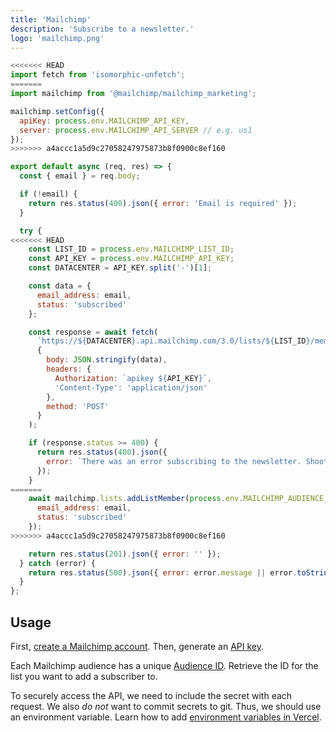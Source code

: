 ```yaml
---
title: 'Mailchimp'
description: 'Subscribe to a newsletter.'
logo: 'mailchimp.png'
---
```


```js
<<<<<<< HEAD
import fetch from 'isomorphic-unfetch';
=======
import mailchimp from '@mailchimp/mailchimp_marketing';

mailchimp.setConfig({
  apiKey: process.env.MAILCHIMP_API_KEY,
  server: process.env.MAILCHIMP_API_SERVER // e.g. us1
});
>>>>>>> a4accc1a5d9c27058247975873b8f0900c8ef160

export default async (req, res) => {
  const { email } = req.body;

  if (!email) {
    return res.status(400).json({ error: 'Email is required' });
  }

  try {
<<<<<<< HEAD
    const LIST_ID = process.env.MAILCHIMP_LIST_ID;
    const API_KEY = process.env.MAILCHIMP_API_KEY;
    const DATACENTER = API_KEY.split('-')[1];

    const data = {
      email_address: email,
      status: 'subscribed'
    };

    const response = await fetch(
      `https://${DATACENTER}.api.mailchimp.com/3.0/lists/${LIST_ID}/members`,
      {
        body: JSON.stringify(data),
        headers: {
          Authorization: `apikey ${API_KEY}`,
          'Content-Type': 'application/json'
        },
        method: 'POST'
      }
    );

    if (response.status >= 400) {
      return res.status(400).json({
        error: `There was an error subscribing to the newsletter. Shoot me an email at [me@douglasmonteiro.dev.br] and I'll add you to the list.`
      });
    }
=======
    await mailchimp.lists.addListMember(process.env.MAILCHIMP_AUDIENCE_ID, {
      email_address: email,
      status: 'subscribed'
    });
>>>>>>> a4accc1a5d9c27058247975873b8f0900c8ef160

    return res.status(201).json({ error: '' });
  } catch (error) {
    return res.status(500).json({ error: error.message || error.toString() });
  }
};
```

## Usage

<Step number={1} title="Create Mailchimp Account" />

First, [create a Mailchimp account](https://mailchimp.com/). Then, generate an [API key](https://mailchimp.com/help/about-api-keys/#find+or+generate+your+api+key).

<Step number={2} title="Find Audience ID" />

Each Mailchimp audience has a unique [Audience ID](https://mailchimp.com/help/find-audience-id/).
Retrieve the ID for the list you want to add a subscriber to.

<Step number={3} title="Add Environment Variables" />

To securely access the API, we need to include the secret with each request.
We also _do not_ want to commit secrets to git. Thus, we should use an environment variable.
Learn how to add [environment variables in Vercel](https://vercel.com/docs/environment-variables).
